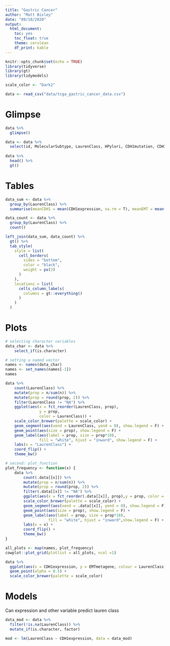 ```yaml
---
title: "Gastric Cancer"
author: "Matt Bixley"
date: "09/10/2020"
output: 
  html_document: 
    toc: yes
    toc_float: true
    theme: cerulean
    df_print: kable
---
```


```r
knitr::opts_chunk$set(echo = TRUE)
library(tidyverse)
library(gt)
library(tidymodels)

scale_color <- "Dark2"

data <- read_csv("data/tcga_gastric_cancer_data.csv")

```

# Glimpse

```r
data %>% 
  glimpse()
```
```r
data <- data %>% 
  select(id, MolecularSubtype, LaurenClass, HPylori, CDH1mutation, CDH1expression, EMTmetagene)
  
data %>% 
  head() %>% 
  gt()
```


# Tables
```r
data_sum <- data %>% 
  group_by(LaurenClass) %>% 
  summarise(meanCDH1 = mean(CDH1expression, na.rm = T), meanEMT = mean(EMTmetagene, na.rm=T)) 

data_count <- data %>% 
  group_by(LaurenClass) %>% 
  count()

left_join(data_sum, data_count) %>% 
  gt() %>% 
  tab_style(
    style = list(
      cell_borders(
        sides = "bottom",
        color = "black",
        weight = px(3)
      )
    ),
    locations = list(
      cells_column_labels(
        columns = gt::everything()
      )
    )
  )
```



# Plots
```r
# selecting character variables
data_char <- data %>% 
    select_if(is.character)

# setting a named vector
names <- names(data_char)
names <- set_names(names[-1])
names
```
```r
data %>% 
    count(LaurenClass) %>% 
    mutate(prop = n/sum(n)) %>%
    mutate(prop = round(prop, 2)) %>% 
    filter(LaurenClass != "NA") %>% 
    ggplot(aes(x = fct_reorder(LaurenClass, prop),
               y = prop,
               color = LaurenClass)) +
    scale_color_brewer(palette = scale_color) +
    geom_segment(aes(xend = LaurenClass, yend = 0), show.legend = F) +
    geom_point(aes(size = prop), show.legend = F) +
    geom_label(aes(label = prop, size = prop*10), 
               fill = "white", hjust = "inward", show.legend = F) +
    labs(x = "LaurenClass") +
    coord_flip() +
    theme_bw()
```


```r
# second: plot_function
plot_frequency <- function(x) {
    data %>% 
        count(.data[[x]]) %>% 
        mutate(prop = n/sum(n)) %>% 
        mutate(prop = round(prop, 2)) %>% 
        filter(.data[[x]] != "NA") %>% 
        ggplot(aes(x = fct_reorder(.data[[x]], prop),y = prop, color = .data[[x]])) +
        scale_color_brewer(palette = scale_color) +
        geom_segment(aes(xend = .data[[x]], yend = 0), show.legend = F) +
        geom_point(aes(size = prop), show.legend = F) +
        geom_label(aes(label = prop, size = prop*10), 
                   fill = "white", hjust = "inward",show.legend = F) +
        labs(x = x) +
        coord_flip() +
        theme_bw()
}
```

```r
all_plots <- map(names, plot_frequency)
cowplot::plot_grid(plotlist = all_plots, ncol =1)
```

```r
data %>% 
  ggplot(aes(x = CDH1expression, y = EMTmetagene, colour = LaurenClass)) +
  geom_point(alpha = 0.5) +
  scale_color_brewer(palette = scale_color)
```


# Models

Can expression and other variable predict lauren class

```r
data_mod <- data %>% 
  filter(!is.na(LaurenClass)) %>% 
  mutate_if(is.character, factor)

mod <- lm(LaurenClass ~ CDH1expression, data = data_mod)

```

